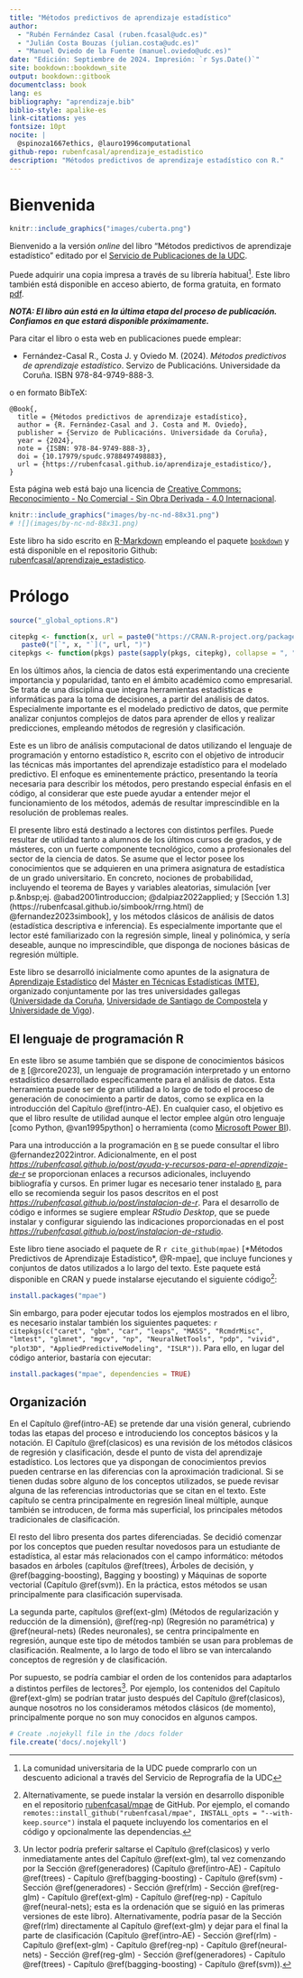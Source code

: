 ```yaml
--- 
title: "Métodos predictivos de aprendizaje estadístico"
author: 
  - "Rubén Fernández Casal (ruben.fcasal@udc.es)"
  - "Julián Costa Bouzas (julian.costa@udc.es)"
  - "Manuel Oviedo de la Fuente (manuel.oviedo@udc.es)"
date: "Edición: Septiembre de 2024. Impresión: `r Sys.Date()`"
site: bookdown::bookdown_site
output: bookdown::gitbook
documentclass: book
lang: es
bibliography: "aprendizaje.bib"
biblio-style: apalike-es
link-citations: yes
fontsize: 10pt
nocite: |
  @spinoza1667ethics, @lauro1996computational
github-repo: rubenfcasal/aprendizaje_estadistico
description: "Métodos predictivos de aprendizaje estadístico con R."
---
```


# Bienvenida {-}


```r
knitr::include_graphics("images/cuberta.png") 
``` 
Bienvenido a la versión *online* del libro "Métodos predictivos de aprendizaje estadístico" editado por el [Servicio de Publicaciones de la UDC](https://www.udc.es/en/publicacions/).

Puede adquirir una copia impresa a través de su librería habitual^[La comunidad universitaria de la UDC puede comprarlo con un descuento adicional a través del Servicio de Reprografía de la UDC].
Este libro también está disponible en acceso abierto, de forma gratuita, en formato [pdf](https://rubenfcasal.github.io/aprendizaje_estadistico/aprendizaje_estadistico.pdf). 

***NOTA: El libro aún está en la última etapa del proceso de publicación. Confiamos en que estará disponible próximamente.***

Para citar el libro o esta web en publicaciones puede emplear:

* Fernández-Casal R., Costa J. y Oviedo M. (2024). *Métodos predictivos de aprendizaje estadístico*. Servizo de Publicacións. Universidade da Coruña. ISBN 978-84-9749-888-3.

o en formato BibTeX:

```
@Book{,
  title = {Métodos predictivos de aprendizaje estadístico},
  author = {R. Fernández-Casal and J. Costa and M. Oviedo},
  publisher = {Servizo de Publicacións. Universidade da Coruña},
  year = {2024},
  note = {ISBN: 978-84-9749-888-3},
  doi = {10.17979/spudc.9788497498883},
  url = {https://rubenfcasal.github.io/aprendizaje_estadistico/},
}
```  

Esta página web está bajo una licencia de [Creative Commons: Reconocimiento - No Comercial - Sin Obra Derivada - 4.0 Internacional](https://creativecommons.org/licenses/by-nc-nd/4.0/deed.es_ES).

```r
knitr::include_graphics("images/by-nc-nd-88x31.png") 
# ![](images/by-nc-nd-88x31.png)
``` 

Este libro ha sido escrito en [R-Markdown](http://rmarkdown.rstudio.com) empleando el paquete [`bookdown`](https://bookdown.org/yihui/bookdown/) y está disponible en el repositorio Github: [rubenfcasal/aprendizaje_estadistico](https://github.com/rubenfcasal/aprendizaje_estadistico). 


# Prólogo {-}

\markboth{Prólogo}{}

```r
source("_global_options.R")

citepkg <- function(x, url = paste0("https://CRAN.R-project.org/package=", x))
   paste0("[`", x, "`](", url, ")")
citepkgs <- function(pkgs) paste(sapply(pkgs, citepkg), collapse = ", ")
```


En los últimos años, la ciencia de datos está experimentando una creciente importancia y popularidad, tanto en el ámbito académico como empresarial. 
Se trata de una disciplina que integra herramientas estadísticas e informáticas para la toma de decisiones, a partir del análisis de datos. 
Especialmente importante es el modelado predictivo de datos, que permite analizar conjuntos complejos de datos para aprender de ellos y realizar predicciones, empleando métodos de regresión y clasificación.

Este es un libro de análisis computacional de datos utilizando el lenguaje de programación y entorno estadístico `R`, escrito con el objetivo de introducir las técnicas más importantes del aprendizaje estadístico para el modelado predictivo. 
El enfoque es eminentemente práctico, presentando la teoría necesaria para describir los métodos, pero prestando especial énfasis en el código, al considerar que este puede ayudar a entender mejor el funcionamiento de los métodos, además de resultar imprescindible en la resolución de problemas reales.

El presente libro está destinado a lectores con distintos perfiles. 
Puede resultar de utilidad tanto a alumnos de los últimos cursos de grados, y de másteres, con un fuerte componente tecnológico, como a profesionales del sector de la ciencia de datos. 
Se asume que el lector posee los conocimientos que se adquieren en una primera asignatura de estadística de un grado universitario. 
En concreto, nociones de probabilidad, incluyendo el teorema de Bayes y variables aleatorias, simulación [ver p.&nbsp;ej. @abad2001introduccion; @dalpiaz2022applied; y [Sección 1.3](https://rubenfcasal.github.io/simbook/rrng.html) de @fernandez2023simbook], y los métodos clásicos de análisis de datos (estadística descriptiva e inferencia). 
Es especialmente importante que el lector esté familiarizado con la regresión simple, lineal y polinómica, y sería deseable, aunque no imprescindible, que disponga de nociones básicas de regresión múltiple.

Este libro se desarrolló inicialmente como apuntes de la asignatura de [Aprendizaje Estadístico](http://eamo.usc.es/pub/mte/index.php?option=com_content&view=article&id=2202&idm=47&a%C3%B1o=2023) del [Máster en Técnicas Estadísticas (MTE)](http://eio.usc.es/pub/mte), organizado conjuntamente por las tres universidades gallegas ([Universidade da Coruña](https://www.udc.gal), [Universidade de Santiago de Compostela](https://www.usc.gal) y [Universidade de Vigo](https://www.uvigo.gal)).


## El lenguaje de programación R {-}

En este libro se asume también que se dispone de conocimientos básicos de [`R`](https://www.r-project.org) [@rcore2023], un lenguaje de programación interpretado y un entorno estadístico desarrollado específicamente para el análisis de datos. 
Esta herramienta puede ser de gran utilidad a lo largo de todo el proceso de generación de conocimiento a partir de datos, como se explica en la introducción del Capítulo \@ref(intro-AE). 
En cualquier caso, el objetivo es que el libro resulte de utilidad aunque el lector emplee algún otro lenguaje [como Python, @van1995python] o herramienta (como [Microsoft Power BI](https://powerbi.microsoft.com)). 

Para una introducción a la programación en [`R`](https://www.r-project.org) se puede consultar el libro @fernandez2022intror. 
Adicionalmente, en el post [*https://rubenfcasal.github.io/post/ayuda-y-recursos-para-el-aprendizaje-de-r*](https://rubenfcasal.github.io/post/ayuda-y-recursos-para-el-aprendizaje-de-r) se proporcionan enlaces a recursos adicionales, incluyendo bibliografía y cursos.
En primer lugar es necesario tener instalado [`R`](https://www.r-project.org), para ello se recomienda seguir los pasos descritos en el post [*https://rubenfcasal.github.io/post/instalacion-de-r*](https://rubenfcasal.github.io/post/instalacion-de-r).
Para el desarrollo de código e informes se sugiere emplear *RStudio Desktop*, que se puede instalar y configurar siguiendo las indicaciones proporcionadas en el post [*https://rubenfcasal.github.io/post/instalacion-de-rstudio*](https://rubenfcasal.github.io/post/instalacion-de-rstudio).

Este libro tiene asociado el paquete de R `r cite_github(mpae)` [*Métodos Predictivos de Aprendizaje Estadístico*, @R-mpae], que incluye funciones y conjuntos de datos utilizados a lo largo del texto.
Este paquete está disponible en CRAN y puede instalarse ejecutando el siguiente código[^instalacion-1]:

```r
install.packages("mpae")
```

[^instalacion-1]: Alternativamente, se puede instalar la versión en desarrollo disponible en el repositorio [rubenfcasal/mpae](https://github.com/rubenfcasal/mpae) de GitHub.
Por ejemplo, el comando `remotes::install_github("rubenfcasal/mpae", INSTALL_opts = "--with-keep.source")` instala el paquete incluyendo los comentarios en el código y opcionalmente las dependencias. 

Sin embargo, para poder ejecutar todos los ejemplos mostrados en el libro, es necesario instalar también los siguientes paquetes:
`r citepkgs(c("caret", "gbm", "car", "leaps", "MASS", "RcmdrMisc", "lmtest", "glmnet", "mgcv", "np", "NeuralNetTools", "pdp", "vivid", "plot3D", "AppliedPredictiveModeling", "ISLR"))`.
Para ello, en lugar del código anterior, bastaría con ejecutar:

```r
install.packages("mpae", dependencies = TRUE)
```


## Organización {-}

En el Capítulo \@ref(intro-AE) se pretende dar una visión general, cubriendo todas las etapas del proceso e introduciendo los conceptos básicos y la notación. 
El Capítulo \@ref(clasicos) es una revisión de los métodos clásicos de regresión y clasificación, desde el punto de vista del aprendizaje estadístico. 
Los lectores que ya dispongan de conocimientos previos pueden centrarse en las diferencias con la aproximación tradicional.
Si se tienen dudas sobre alguno de los conceptos utilizados, se puede revisar alguna de las referencias introductorias que se citan en el texto.
Este capítulo se centra principalmente en regresión lineal múltiple, aunque también se introducen, de forma más superficial, los principales métodos tradicionales de clasificación.

El resto del libro presenta dos partes diferenciadas.
Se decidió comenzar por los conceptos que pueden resultar novedosos para un estudiante de estadística, al estar más relacionados con el campo informático: métodos basados en árboles (capítulos \@ref(trees), Árboles de decisión, y \@ref(bagging-boosting), Bagging y boosting) y Máquinas de soporte vectorial (Capítulo \@ref(svm)).
En la práctica, estos métodos se usan principalmente para clasificación supervisada.

La segunda parte, capítulos \@ref(ext-glm) (Métodos de regularización y reducción de la dimensión), \@ref(reg-np) (Regresión no paramétrica) y \@ref(neural-nets) (Redes neuronales), se centra principalmente en regresión, aunque este tipo de métodos también se usan para problemas de clasificación.
Realmente, a lo largo de todo el libro se van intercalando conceptos de regresión y de clasificación.

Por supuesto, se podría cambiar el orden de los contenidos para adaptarlos a distintos perfiles de lectores[^organizacion-1].
Por ejemplo, los contenidos del Capítulo \@ref(ext-glm) se podrían tratar justo después del Capítulo \@ref(clasicos), aunque nosotros no los consideramos métodos clásicos (de momento), principalmente porque no son muy conocidos en algunos campos.

[^organizacion-1]: Un lector podría preferir saltarse el Capítulo \@ref(clasicos) y verlo inmediatamente antes del Capítulo \@ref(ext-glm), tal vez comenzando por la Sección \@ref(generadores) (Capítulo \@ref(intro-AE) - Capítulo \@ref(trees) - Capítulo \@ref(bagging-boosting) - Capítulo \@ref(svm) - Sección \@ref(generadores) - Sección \@ref(rlm) - Sección \@ref(reg-glm) - Capítulo \@ref(ext-glm) - Capítulo \@ref(reg-np) - Capítulo \@ref(neural-nets); esta es la ordenación que se siguió en las primeras versiones de este libro).
Alternativamente, podría pasar de la Sección \@ref(rlm) directamente al Capítulo \@ref(ext-glm) y dejar para el final la parte de clasificación (Capítulo \@ref(intro-AE) - Sección \@ref(rlm) - Capítulo \@ref(ext-glm) - Capítulo \@ref(reg-np) - Capítulo \@ref(neural-nets) - Sección \@ref(reg-glm) - Sección \@ref(generadores) - Capítulo \@ref(trees) - Capítulo \@ref(bagging-boosting) - Capítulo \@ref(svm)).


```r
# Create .nojekyll file in the /docs folder
file.create('docs/.nojekyll')
```



